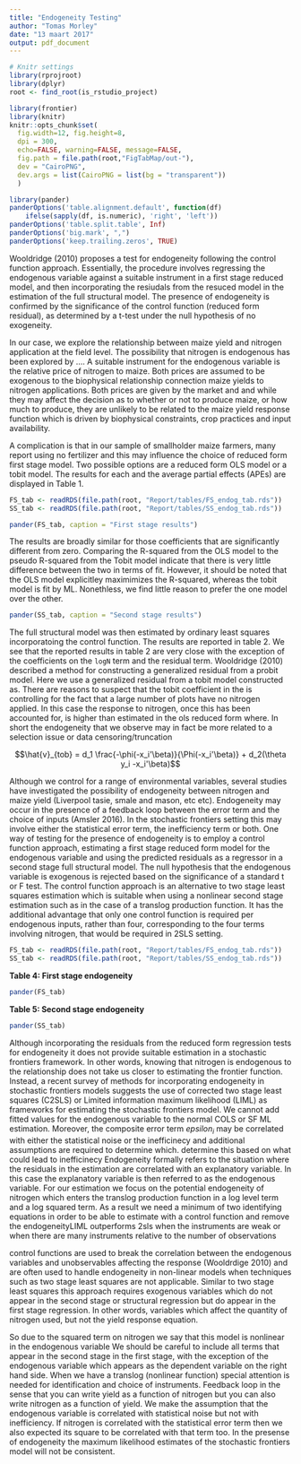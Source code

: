 ```yaml
---
title: "Endogeneity Testing"
author: "Tomas Morley"
date: "13 maart 2017"
output: pdf_document
---
```


```r
# Knitr settings
library(rprojroot)
library(dplyr)
root <- find_root(is_rstudio_project)

library(frontier)
library(knitr)
knitr::opts_chunk$set(
  fig.width=12, fig.height=8,
  dpi = 300,
  echo=FALSE, warning=FALSE, message=FALSE,
  fig.path = file.path(root,"FigTabMap/out-"),
  dev = "CairoPNG",
  dev.args = list(CairoPNG = list(bg = "transparent"))
  )

library(pander)
panderOptions('table.alignment.default', function(df)
    ifelse(sapply(df, is.numeric), 'right', 'left'))
panderOptions('table.split.table', Inf)
panderOptions('big.mark', ",")
panderOptions('keep.trailing.zeros', TRUE)
```

Wooldridge (2010) proposes a test for endogeneity following the control function approach. Essentially, the procedure involves regressing the endogenous variable against a suitable instrument in a first stage reduced model, and then incorporating the resiudals from the resuced model in the estimation of the full structural model. The presence of endogeneity is confirmed by the significance of the control function (reduced form residual), as determined by a t-test under the null hypothesis of no exogeneity.

In our case, we explore the relationship between maize yield and nitrogen application at the field level. The possibility that nitrogen is endogenous has been explored by .... A suitable instrument for the endogenous variable is the relative price of nitrogen to maize. Both prices are assumed to be exogenous to the biophysical relationship connection maize yields to nitrogen applications. Both prices are given by the market and and while they may affect the decision as to whether or not to produce maize, or how much to produce, they are unlikely to be related to the maize yield response function which is driven by biophysical constraints, crop practices and input availability.

A complication is that in our sample of smallholder maize farmers, many report using no fertilizer and this may influence the choice of reduced form first stage model. Two possible options are a reduced form OLS model or a tobit model. The results for each and the average partial effects (APEs) are displayed in Table 1. 

```r
FS_tab <- readRDS(file.path(root, "Report/tables/FS_endog_tab.rds"))
SS_tab <- readRDS(file.path(root, "Report/tables/SS_endog_tab.rds"))
```
```r
pander(FS_tab, caption = "First stage results")
```

The results are broadly similar for those coefficients that are significantly different from zero. Comparing the R-squared from the OLS model to the pseudo R-squared from the Tobit model indicate that there is very little difference between the two in terms of fit. However, it should be noted that the OLS model explicitley maximimizes the R-squared, whereas the tobit model is fit by ML. Nonethless, we find little reason to prefer the one model over the other.

```r
pander(SS_tab, caption = "Second stage results")
```

The full structural model was then estimated by ordinary least squares incorporatoing the control function. The results are reported in table 2. We see that the reported results in table 2 are very close with the exception of the coefficients on the `logN` term and the residual term. Wooldridge (2010) described a method for constructing a generalized residual from a probit model. Here we use a generalized residual from a tobit model constructed as. There are reasons to suspect that the tobit coefficient in the is controlling for the fact that a large number of plots have no nitrogen applied. In this case the response to nitrogen, once this has been accounted for, is higher than estimated in the ols reduced form where. In short the endogeneity that we observe may in fact be more related to a selection issue or data censoring/truncation

$$\hat{v}_{tob} = d_1 \frac{-\phi(-x_i'\beta)}{\Phi(-x_i'\beta)} + d_2(\theta y_i -x_i'\beta)$$

Although we control for a range of environmental variables, several studies have investigated the possibility of endogeneity between nitrogen and maize yield (Liverpool tasie, smale and mason, etc etc). Endogeneity may occur in the presence of a feedback loop between the error term and the choice of inputs (Amsler 2016). In the stochastic frontiers setting this may involve either the statistical error term, the inefficiency term or both. One way of testing for the presence of endogeneity is to employ a control function approach, estimating a first stage reduced form model for the endogenous variable and using the predicted residuals as a regressor in a second stage full structural model. The null hypothesis that the endogenous variable is exogenous is rejected based on the significance of a standard t or F test. The control function approach is an alternative to two stage least squares estimation which is suitable when using a nonlinear second stage estimation such as in the case of a translog production function. It has the additional advantage that only one control function is required per endogenous inputs, rather than four, corresponding to the four terms involving nitrogen, that would be required in 2SLS setting. 


```r
FS_tab <- readRDS(file.path(root, "Report/tables/FS_endog_tab.rds"))
SS_tab <- readRDS(file.path(root, "Report/tables/SS_endog_tab.rds"))
```

__Table 4: First stage endogeneity__
```r
pander(FS_tab)
```


__Table 5: Second stage endogeneity__
```r
pander(SS_tab)
```

Although incorporating the residuals from the reduced form regression tests for endogeneity it does not provide suitable estimation in a stochastic frontiers framework. In other words, knowing that nitrogen is endogenous to the relationship does not take us closer to estimating the frontier function. Instead, a recent survey of methods for incorporating endogeneity in stochastic frontiers models suggests the use of corrected two stage least squares (C2SLS) or Limited information maximum likelihood (LIML) as frameworks for estimating the stochastic frontiers model. We cannot add fitted values for the endogenous variable to the normal COLS or SF ML estimation. Moreover, the composite error term $epsilon_i$ may be correlated with either the statistical noise or the inefficinecy and additional assumptions are required to determine which. determine this based on what could lead to inefficinecy 
Endogeneity formally refers to the situation where the residuals in the estimation are correlated with an explanatory variable. In this case the explanatory variable is then referred to as the endogenous variable. For our estimation we focus on the potential endogeneity of nitrogen which enters the translog production function in a log level term and a log squared term. As a result we need a minimum of two identifying equations in order to be able to estimate with a control function and remove the endogeneityLIML outperforms 2sls when the instruments are weak or when there are many instruments relative to the number of observations

control functions are used to break the correlation between the endogenous variables and unobservables affecting the response (Wooldrdige 2010) and are often used to handle endogeneity in non-linear models when techniques such as two stage least squares are not applicable. Similar to two stage least squares this approach requires exogenous variables which do not appear in the second stage or structural regression but do appear in the first stage regression. In other words, variables which affect the quantity of nitrogen used, but not the yield response equation.

So due to the squared term on nitrogen we say that this model is nonlinear in the endogenous variable
We should be careful to include all terms that appear in the second stage in the first stage, with the exception of the endogenous variable which appears as the dependent variable on the right hand side.
When we have a translog (nonlinear function) special attention is needed for identification and choice of instruments.
Feedback loop in the sense that you can write yield as a function of nitrogen but you can also write nitrogen as a function of yield.
We make the assumption that the endogenous variable is correlated with statistical noise but not with inefficiency.
If nitrogen is correlated with the statistical error term then we also expected its square to be correlated with that term too.
In the presense of endogeneity the maximum likelihood estimates of the stochastic frontiers model will not be consistent. 

